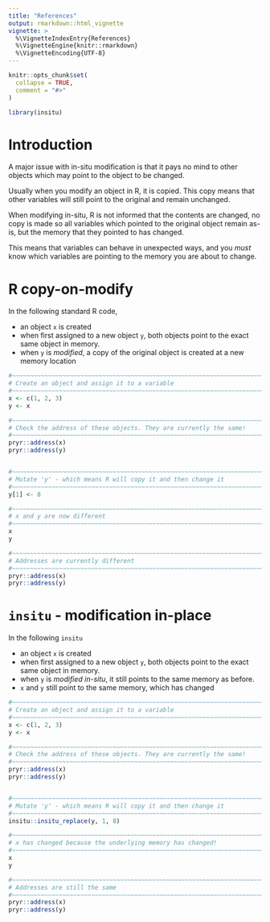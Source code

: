 ```yaml
---
title: "References"
output: rmarkdown::html_vignette
vignette: >
  %\VignetteIndexEntry{References}
  %\VignetteEngine{knitr::rmarkdown}
  %\VignetteEncoding{UTF-8}
---
```


```r
knitr::opts_chunk$set(
  collapse = TRUE,
  comment = "#>"
)
```

```r
library(insitu)
```



# Introduction

A major issue with in-situ modification is that it pays no mind to other 
objects which may point to the object to be changed.

Usually when you modify an object in R, it is copied.  This copy means that
other variables will still point to the original and remain unchanged.

When modifying in-situ, R is not informed that the contents are changed, no copy
is made so all variables which pointed to the original object remain as-is, 
but the memory that they pointed to has changed.

This means that variables can behave in unexpected ways, and you *must* know
which variables are pointing to the memory you are about to change.



# R copy-on-modify 

In the following standard R code, 

* an object `x` is created 
* when first assigned to a new object `y`, both objects point to the exact same object in memory.
* when `y` is *modified*, a copy of the original object is created at a new
  memory location

```r
#~~~~~~~~~~~~~~~~~~~~~~~~~~~~~~~~~~~~~~~~~~~~~~~~~~~~~~~~~~~~~~~~~~~~~~~~~~~~~
# Create an object and assign it to a variable
#~~~~~~~~~~~~~~~~~~~~~~~~~~~~~~~~~~~~~~~~~~~~~~~~~~~~~~~~~~~~~~~~~~~~~~~~~~~~~
x <- c(1, 2, 3)
y <- x

#~~~~~~~~~~~~~~~~~~~~~~~~~~~~~~~~~~~~~~~~~~~~~~~~~~~~~~~~~~~~~~~~~~~~~~~~~~~~~
# Check the address of these objects. They are currently the same!
#~~~~~~~~~~~~~~~~~~~~~~~~~~~~~~~~~~~~~~~~~~~~~~~~~~~~~~~~~~~~~~~~~~~~~~~~~~~~~
pryr::address(x)
pryr::address(y)


#~~~~~~~~~~~~~~~~~~~~~~~~~~~~~~~~~~~~~~~~~~~~~~~~~~~~~~~~~~~~~~~~~~~~~~~~~~~~~
# Mutate 'y' - which means R will copy it and then change it
#~~~~~~~~~~~~~~~~~~~~~~~~~~~~~~~~~~~~~~~~~~~~~~~~~~~~~~~~~~~~~~~~~~~~~~~~~~~~~
y[1] <- 8

#~~~~~~~~~~~~~~~~~~~~~~~~~~~~~~~~~~~~~~~~~~~~~~~~~~~~~~~~~~~~~~~~~~~~~~~~~~~~~
# x and y are now different
#~~~~~~~~~~~~~~~~~~~~~~~~~~~~~~~~~~~~~~~~~~~~~~~~~~~~~~~~~~~~~~~~~~~~~~~~~~~~~
x
y

#~~~~~~~~~~~~~~~~~~~~~~~~~~~~~~~~~~~~~~~~~~~~~~~~~~~~~~~~~~~~~~~~~~~~~~~~~~~~~
# Addresses are currently different
#~~~~~~~~~~~~~~~~~~~~~~~~~~~~~~~~~~~~~~~~~~~~~~~~~~~~~~~~~~~~~~~~~~~~~~~~~~~~~
pryr::address(x)
pryr::address(y)
```




# `insitu` - modification in-place

In the following `insitu` 

* an object `x` is created 
* when first assigned to a new object `y`, both objects point to the exact same object in memory.
* when `y` is *modified in-situ*, it still points to the same memory as before.
* `x` and `y` still point to the same memory, which has changed

```r
#~~~~~~~~~~~~~~~~~~~~~~~~~~~~~~~~~~~~~~~~~~~~~~~~~~~~~~~~~~~~~~~~~~~~~~~~~~~~~
# Create an object and assign it to a variable
#~~~~~~~~~~~~~~~~~~~~~~~~~~~~~~~~~~~~~~~~~~~~~~~~~~~~~~~~~~~~~~~~~~~~~~~~~~~~~
x <- c(1, 2, 3)
y <- x

#~~~~~~~~~~~~~~~~~~~~~~~~~~~~~~~~~~~~~~~~~~~~~~~~~~~~~~~~~~~~~~~~~~~~~~~~~~~~~
# Check the address of these objects. They are currently the same!
#~~~~~~~~~~~~~~~~~~~~~~~~~~~~~~~~~~~~~~~~~~~~~~~~~~~~~~~~~~~~~~~~~~~~~~~~~~~~~
pryr::address(x)
pryr::address(y)


#~~~~~~~~~~~~~~~~~~~~~~~~~~~~~~~~~~~~~~~~~~~~~~~~~~~~~~~~~~~~~~~~~~~~~~~~~~~~~
# Mutate 'y' - which means R will copy it and then change it
#~~~~~~~~~~~~~~~~~~~~~~~~~~~~~~~~~~~~~~~~~~~~~~~~~~~~~~~~~~~~~~~~~~~~~~~~~~~~~
insitu::insitu_replace(y, 1, 8)

#~~~~~~~~~~~~~~~~~~~~~~~~~~~~~~~~~~~~~~~~~~~~~~~~~~~~~~~~~~~~~~~~~~~~~~~~~~~~~
# x has changed because the underlying memory has changed!
#~~~~~~~~~~~~~~~~~~~~~~~~~~~~~~~~~~~~~~~~~~~~~~~~~~~~~~~~~~~~~~~~~~~~~~~~~~~~~
x
y

#~~~~~~~~~~~~~~~~~~~~~~~~~~~~~~~~~~~~~~~~~~~~~~~~~~~~~~~~~~~~~~~~~~~~~~~~~~~~~
# Addresses are still the same
#~~~~~~~~~~~~~~~~~~~~~~~~~~~~~~~~~~~~~~~~~~~~~~~~~~~~~~~~~~~~~~~~~~~~~~~~~~~~~
pryr::address(x)
pryr::address(y)
```
